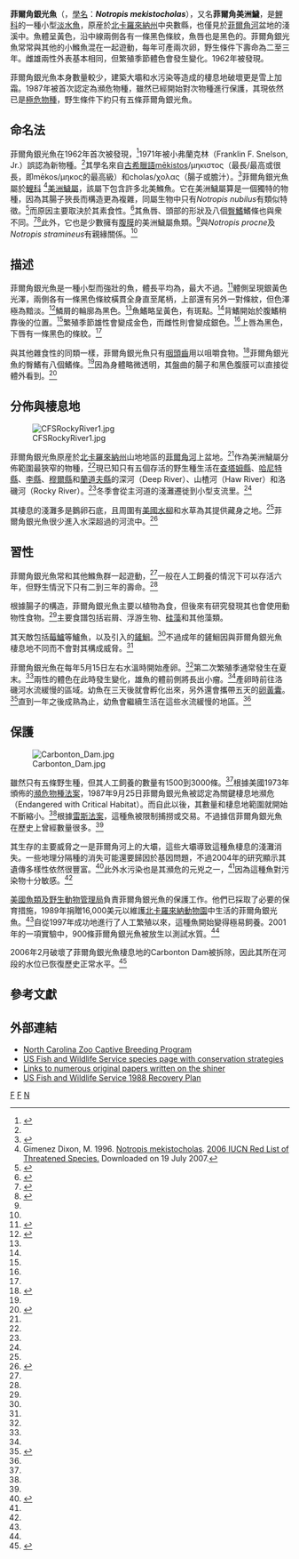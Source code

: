 {{Speciesbox
| taxon = Notropis mekistocholas
| binomial_authority = [[Franklin_F._Snelson_Jr.|Snelson]], 1971
| status = EN
| status_system = iucn3.1
| status_ref = <ref name="iucn">{{IUCN2013.2| assessors=NatureServe | year=2013 | id=14888 | title=Notropis mekistocholas | downloaded=2 April 2014}}</ref>
| image = Capefear1.jpg
| image_width = 250px
| range_map =Capefearshinermap.png
| range_map_width = 250px
| range_map_caption =[[北卡羅來納州|北卡羅來納州]]發現菲爾角銀光魚的縣以綠色標出
}}

'''菲爾角銀光魚'''（{{lang-en|'''Cape Fear shiner'''}}，[[學名|學名]]：'''''Notropis mekistocholas'''''），又名'''菲爾角美洲鱥'''，是[[鯉科|鯉科]]的一種小型[[淡水魚|淡水魚]]，原産於[[北卡羅來納州|北卡羅來納州]]中央數縣，也僅見於[[菲爾角河|菲爾角河]]盆地的淺溪中。魚體呈黃色，沿中線兩側各有一條黑色條紋，魚唇也是黑色的。菲爾角銀光魚常常與其他的小鰷魚混在一起遊動，每年可產兩次卵，野生條件下壽命為二至三年。雌雄兩性外表基本相同，但繁殖季節體色會發生變化。1962年被發現。

菲爾角銀光魚本身數量較少，建築大壩和水污染等造成的棲息地破壞更是雪上加霜。1987年被首次認定為瀕危物種，雖然已經開始對次物種進行保護，其現依然已是[[極危物種|極危物種]]，野生條件下約只有五條菲爾角銀光魚。

== 命名法==

菲爾角銀光魚在1962年首次被發現，<ref name="Hewitt">{{cite journal| last =Hewitt| first =Amanda| coauthors =W. Gregory Cope, Thomas J. Kwak, Tom Augspurger, Peter R. Lazaro, and Damian Shea| title =Influence of water quality and associated contaminants on survival and growth of the endangered Cape Fear shiner (Notropis mekistocholas)| journal =Environmental Toxicology and Chemistry| volume =25| issue =9| pages =2288–98| publisher =SETAC Press| date =2006-03-16| url =http://www4.ncsu.edu/~tkwak/Hewitt_et_al_2006.pdf| format =PDF| accessdate =2007-12-09| doi =10.1897/05-569R.1| pmid =16986782| archive-date =2007-08-24| archive-url =https://web.archive.org/web/20070824073124/http://www4.ncsu.edu/~tkwak/Hewitt_et_al_2006.pdf| dead-url =no}}</ref>1971年被小弗蘭克林（Franklin F. Snelson, Jr.）誤認為新物種。<ref name="Rabon"/>其學名來自[[古希臘語|古希臘語]]mēkistos/μηκιστος（最長/最高或很長，即mēkos/μηκος的最高級）和cholas/χολας（腸子或膽汁）。<ref name="Liddell 1980">{{cite book | author = [[Henry_George_Liddell|Liddell, Henry George]] and [[Robert_Scott_(philologist)|Robert Scott]] | year = 1980 | title = [[A_Greek-English_Lexicon|A Greek-English Lexicon]] (Abridged Edition) | publisher = [[Oxford_University_Press|Oxford University Press]] | location = United Kingdom | isbn = 0-19-910207-4}}</ref>菲爾角銀光魚屬於[[鯉科|鯉科]] <ref>Gimenez Dixon, M. 1996. [http://www.iucnredlist.org/search/details.php/14888/all Notropis mekistocholas].  [http://www.iucnredlist.org 2006 IUCN Red List of Threatened Species. ] {{WebCite|url=https://www.webcitation.org/6137CKTqL?url=http://www.iucnredlist.org/ |date=20110819073403 |dateformat=iso }} Downloaded on 19 July 2007.</ref>[[美洲鱥屬|美洲鱥屬]]，該屬下包含許多北美鰷魚。它在美洲鱥屬算是一個獨特的物種，因為其腸子狹長而構造更為複雜，同屬生物中只有''Notropis nubilus''有類似特徵。<ref name="Page">{{Cite book | last = Page | first = Lawrence M. | coauthors = Brooks M. Burr | title = A Field Guide to Freshwater Fishes of North America North of Mexico | publisher = Houghton Mifflin Company | year = 1991 | location = Boston | pages = 152–153| isbn = 978-0-395-91091-7}}</ref>而原因主要取決於其素食性。<ref name="Rabon">{{cite web| last = Rabon| first = David| title = Cape Fear Shiner (Notropis mekistocholas)| publisher = US Fish and Wildlife Service| date = 2006-09-25| url = http://www.fws.gov/nc-es/fish/cfshiner.html| accessdate = 2007-12-09| archive-date = 2007-12-01| archive-url = https://web.archive.org/web/20071201005916/http://www.fws.gov/nc-es/fish/cfshiner.html| dead-url = no}}</ref>其魚唇、頭部的形狀及八個[[臀鰭|臀鰭]]鰭條也與衆不同。<ref name="Snelson">{{cite journal| last =Snelson, Jr.| first =Franklin F.| title =Notropis mekistocholas, a New Herbivorous Cyprinid Fish Endemic to the Cape Fear River Basin, North Carolina| journal =Copeia| volume =1971| issue =3| pages =449–462| publisher =American Society of Ichthyologists and Herpetologists| date =1971-09-03| url =http://www.fws.gov/nc-es/es/Snelson_Copeia_1971(3)449-462.pdf| format =PDF| doi =10.2307/1442441| accessdate =2007-12-13| jstor =1442441| archive-date =2007-05-09| archive-url =https://web.archive.org/web/20070509042619/http://www.fws.gov/nc-es/es/Snelson_Copeia_1971(3)449-462.pdf| dead-url =no}}</ref><ref name="Pottern">{{Cite news| last =Pottern| first =Gerald| title =The Cape Fear Shiner-One of NC’s Rarest Native Fish| newspaper =The Raleigh Aquarium Society| pages =2–3| year =2007| date =August| url =http://raleighaquariumsociety.org/newsletter/2007/aug2007.pdf| postscript =<!--None-->| deadurl =yes| archiveurl =https://web.archive.org/web/20080724025922/http://raleighaquariumsociety.org/newsletter/2007/aug2007.pdf| archivedate =2008-07-24}}</ref>此外，它也是少數擁有[[腹膜|腹膜]]的美洲鱥屬魚類。<ref name="Page"/>與''Notropis procne''及''Notropis stramineus''有親緣關係。<ref name="Snelson"/>

== 描述==
菲爾角銀光魚是一種小型而強壯的魚，體長平均為{{convert|5|cm}}，最大不過{{convert|7.7|cm}}。<ref name="Fact1">{{cite web| last = Rabon| first = David| title = Cape Fear Shiner| publisher = US Fish and Wildlife Service| url = http://www.fws.gov/nc-es/fish/CFS_Fact_Sheet1.pdf| format = PDF| accessdate = 2007-12-09| date = May 2004| archive-date = 2007-05-09| archive-url = https://web.archive.org/web/20070509035612/http://www.fws.gov/nc-es/fish/CFS_Fact_Sheet1.pdf| dead-url = no}}</ref>體側呈現銀黃色光澤，兩側各有一條黑色條紋橫貫全身直至尾柄，上部還有另外一對條紋，但色澤極為黯淡。<ref name="Atlas">{{cite web| title = Cape Fear Shiner (Notropis mekistocholas)| publisher = North Carolina Atlas of Freshwater Mussels and Endangered Freshwater Fish| url = http://www.wildlife.state.nc.us/pg07_WildlifeSpeciesCon/pg7b1b1_1.htm| accessdate = 2007-12-09| archiveurl = https://web.archive.org/web/20060925004444/http://www.wildlife.state.nc.us/pg07_WildlifeSpeciesCon/pg7b1b1_1.htm| archivedate =2006-09-25| deadurl = yes}}</ref>鱗屑的輪廓為黑色。<ref name="Page"/>魚鰭略呈黃色，有斑點。<ref name="Page"/>背鰭開始於腹鰭稍靠後的位置。<ref name="Page"/>繁殖季節雄性會變成金色，而雌性則會變成銀色。<ref name="Fact1"/>上唇為黑色，下唇有一條黑色的條紋。<ref name="Rabon"/>

與其他雜食性的同類一樣，菲爾角銀光魚只有[[咽頭齒|咽頭齒]]用以咀嚼食物。<ref name="Zoo">{{cite web| last =Groves| first =John| title =Cape Fear Shiner Conservation & Research| publisher =North Carolina Zoo| url =http://www.nczoo.org/conservationresearch/instate_capefearshiner.cfm| accessdate =2007-12-09| archiveurl =https://web.archive.org/web/20071216045427/http://www.nczoo.org/conservationresearch/instate_capefearshiner.cfm| archivedate =2007-12-16| deadurl =yes}}</ref>菲爾角銀光魚的臀鰭有八個鰭條。<ref name="Pottern"/>因為身體略微透明，其盤曲的腸子和黑色腹膜可以直接從體外看到。<ref name="Page1998">{{cite book| last=Page| first=Lawrence M| coauthors=Brooks M Burr| title=A Field Guide to Freshwater Fishes: North America North of Mexico | publisher =Houghton Mifflin Field Guides | year=1998| pages=152| url =http://books.google.com/?id=dSGwawxZJYcC&pg=PA152&dq=Cape+Fear+Shiner| isbn = 0-395-91091-9}}</ref>

== 分佈與棲息地 ==
[[File:CFSRockyRiver1.jpg|thumb]]

菲爾角銀光魚原産於[[北卡羅來納州|北卡羅來納州]]山地地區的[[菲爾角河|菲爾角河]]上盆地。<ref name="Rabon"/>作為美洲鱥屬分佈範圍最狹窄的物種，<ref name="Page"/>現已知只有五個存活的野生種生活在[[查塔姆縣_(北卡羅萊納州)|查塔姆縣]]、[[哈尼特縣_(北卡羅萊納州)|哈尼特縣]]、[[李縣_(北卡羅萊納州)|李縣]]、[[穆爾縣_(北卡羅萊納州)|穆爾縣]]和[[蘭道夫縣_(北卡羅來納州)|蘭道夫縣]]的深河（Deep River）、山楂河（Haw River）和洛磯河（Rocky River）。<ref name="Fact1"/>冬季會從主河道的淺灘遷徙到小型支流里。<ref name="Atlas"/>

其棲息的淺灘多是鵝卵石底，且周圍有[[美國水柳|美國水柳]]和水草為其提供藏身之地。<ref name="Rabon"/>菲爾角銀光魚很少進入水深超過{{convert|0.5|m|ft}}的河流中。<ref name=" Malindzak ">{{cite journal| author = Edward George Malindzak| title = Behavior and habitat use of introduced flathead catfish in a North Carolina Piedmont river| date = 2006-04-21| url = http://www.lib.ncsu.edu/theses/available/etd-06042006-143746/unrestricted/etd.pdf| format = pdf| accessdate = 2007-12-12}}{{dead link|date=十月 2017 |bot=InternetArchiveBot }}</ref>

==習性 ==

菲爾角銀光魚常和其他鰷魚群一起遊動，<ref name="Rabon"/>一般在人工飼養的情況下可以存活六年，但野生情況下只有二到三年的壽命。<ref name="Fact1"/>

根據腸子的構造，菲爾角銀光魚主要以植物為食，但後來有研究發現其也會使用動物性食物。<ref name="Zoo"/>主要食譜包括岩屑、浮游生物、[[硅藻|硅藻]]和其他藻類。

其天敵包括[[莓鱸|莓鱸]]等鱸魚，以及引入的[[鏟鮰|鏟鮰]]。<ref name="Rabon"/>不過成年的鏟鮰因與菲爾角銀光魚棲息地不同而不會對其構成威脅。<ref name=" Malindzak "/>

菲爾角銀光魚在每年5月15日左右水溫{{convert|19|C|F}}時開始產卵。<ref name="Atlas"/>第二次繁殖季通常發生在夏末。<ref name="Fact1"/>兩性的體色在此時發生變化，雄魚的體前側將長出小瘤。<ref name="Atlas"/>產卵時前往洛磯河水流緩慢的區域。幼魚在三天後就會孵化出來，另外還會攜帶五天的[[卵黃囊|卵黃囊]]。<ref name="Fact2">{{cite web| title = Cape Fear Shiner (Notropis mekistocholas)| publisher = US Fish and Wildlife Service| url = http://www.fws.gov/nc-es/fish/CFS_Fact_Sheet2.pdf| format = PDF| accessdate = 2007-12-09| date = May 2005| archive-date = 2007-05-09| archive-url = https://web.archive.org/web/20070509022200/http://www.fws.gov/nc-es/fish/CFS_Fact_Sheet2.pdf| dead-url = no}}</ref>直到一年之後成熟為止，幼魚會繼續生活在這些水流緩慢的地區。<ref name="Rabon"/>

== 保護==
[[File:Carbonton_Dam.jpg|thumb]]

雖然只有五條野生種，但其人工飼養的數量有1500到3000條。<ref name="Rabon"/>根據美國1973年頒佈的[[瀕危物種法案|瀕危物種法案]]，1987年9月25日菲爾角銀光魚被認定為關鍵棲息地瀕危（Endangered with Critical Habitat）。而自此以後，其數量和棲息地範圍就開始不斷縮小。<ref name="Rabon"/>根據[[雷斯法案|雷斯法案]]，這種魚被限制捕撈或交易。不過據信菲爾角銀光魚在歷史上曾經數量很多。<ref name="Zoo"/>

其生存的主要威脅之一是菲爾角河上的大壩，這些大壩導致這種魚棲息的淺灘消失。一些地理分隔種的消失可能還要歸因於基因問題，不過2004年的研究顯示其遺傳多樣性依然很豐富。<ref>{{cite journal |author=Saillant E, Patton JC, Ross KE, Gold JR |title=Conservation genetics and demographic history of the endangered Cape Fear shiner (Notropis mekistocholas) |journal=Mol. Ecol. |volume=13 |issue=10 |pages=2947–2958 |pmid=15367111 |doi=10.1111/j.1365-294X.2004.02303.x |url=https://archive.org/details/sim_molecular-ecology_2004-10_13_10/page/2947|date=October 2004}}</ref>此外水污染也是其瀕危的元兇之一，<ref name="Rabon"/>因為這種魚對污染物十分敏感。<ref name="Hewitt"/>

[[美國魚類及野生動物管理局|美國魚類及野生動物管理局]]負責菲爾角銀光魚的保護工作。他們已採取了必要的保育措施，1989年捐贈16,000美元以維護[[北卡羅來納動物園|北卡羅來納動物園]]中生活的菲爾角銀光魚。<ref name="Zoo"/>自從1997年成功地進行了人工繁殖以來，這種魚開始變得極易飼養。2001年的一項實驗中，900條菲爾角銀光魚被放生以測試水質。<ref name="Hewitt"/>

2006年2月破壞了菲爾角銀光魚棲息地的Carbonton Dam被拆除，因此其所在河段的水位已恢復歷史正常水平。<ref name="NCWRCa">{{cite web | title =Cape Fear Shiner | publisher =N.C. Wildlife Resources Commission | date =2013 | url =http://www.ncwildlife.org/Learning/Species/Fish/CapeFearShiner.aspx | accessdate =2013-04-24 | archive-date =2013-04-18 | archive-url =https://web.archive.org/web/20130418122342/http://www.ncwildlife.org/Learning/Species/Fish/CapeFearShiner.aspx | dead-url =no }}</ref>

== 參考文獻==
{{reflist|2}}

== 外部連結 ==
* [https://web.archive.org/web/20071216045427/http://www.nczoo.org/conservationresearch/instate_capefearshiner.cfm North Carolina Zoo Captive Breeding Program]
* [http://www.fws.gov/nc-es/fish/cfshiner.html US Fish and Wildlife Service species page with conservation strategies] {{Wayback|url=http://www.fws.gov/nc-es/fish/cfshiner.html |date=20140917052229 }}
* [http://www.fws.gov/nc-es/es/publications.html Links to numerous original papers written on the shiner] {{Wayback|url=http://www.fws.gov/nc-es/es/publications.html |date=20121110213840 }}
* [http://ecos.fws.gov/docs/recovery_plan/060313.pdf US Fish and Wildlife Service 1988 Recovery Plan] {{Wayback|url=http://ecos.fws.gov/docs/recovery_plan/060313.pdf |date=20130301132606 }}

{{Taxonbar}}
[[Category:美洲鱥屬|F]]
[[Category:北美洲魚類|F]]
[[Category:1971年描述的鱼类|N]]